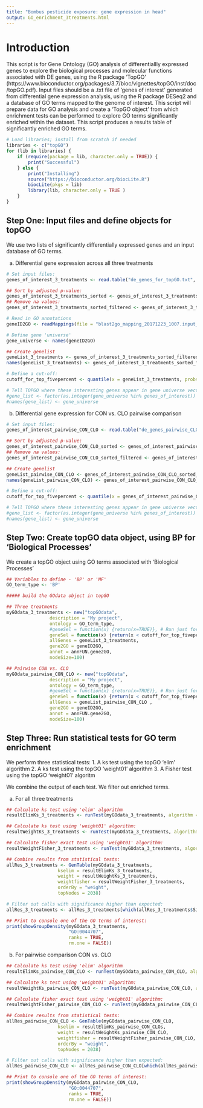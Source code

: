 ```yaml
---
title: "Bombus pesticide exposure: gene expression in head"
output: GO_enrichment_3treatments.html
---
```

# Introduction 
This script is for Gene Ontology (GO) analysis of differentiallly expressed genes to explore the biological processes and molecular functions associated with DE genes, using the R package 'TopGO' (https://www.bioconductor.org/packages/3.7/bioc/vignettes/topGO/inst/doc/topGO.pdf).
Input files should be a .txt file of 'genes of interest' generated from differential gene expression analysis, using the R package DESeq2 and a database of GO terms mapped to the genome of interest. 
This script will prepare data for GO analysis and create a 'TopGO object' from which enrichment tests can be performed to explore GO terms significantly enriched within the dataset. 
This script produces a results table of significantly enriched GO terms.

```r
# Load libraries; install from scratch if needed
libraries <- c("topGO")
for (lib in libraries) {
    if (require(package = lib, character.only = TRUE)) {
        print("Successful")
    } else {
        print("Installing")
        source("https://bioconductor.org/biocLite.R")
        biocLite(pkgs = lib)
        library(lib, character.only = TRUE )
    }
}
```

## Step One: Input files and define objects for topGO

We use two lists of significantly differentially expressed genes and an input database of GO terms.

a) Differential gene expression across all three treatments
```r
# Set input files:
genes_of_interest_3_treatments <- read.table("de_genes_for_topGO.txt", header = T)

## Sort by adjusted p-value:
genes_of_interest_3_treatments_sorted <- genes_of_interest_3_treatments[order(genes_of_interest_3_treatments$adjusted_pvalue), ]
## Remove na values:
genes_of_interest_3_treatments_sorted_filtered <- genes_of_interest_3_treatments_sorted[!is.na(genes_of_interest_3_treatments_sorted$adjusted_pvalue),]

# Read in GO annotations
geneID2GO <- readMappings(file = "blast2go_mapping_20171223_1007.input_database_for_topGO.txt")

# Define gene 'universe'
gene_universe <- names(geneID2GO) 

## Create genelist
geneList_3_treatments <- genes_of_interest_3_treatments_sorted_filtered$adjusted_pvalue
names(geneList_3_treatments) <- genes_of_interest_3_treatments_sorted_filtered$locus

# Define a cut-off:
cutoff_for_top_fivepercent <- quantile(x = geneList_3_treatments, probs = 0.05)

# Tell TOPGO where these interesting genes appear in gene universe vector
#gene_list <- factor(as.integer(gene_universe %in% genes_of_interest))
#names(gene_list) <- gene_universe

```

b) Differential gene expression for CON vs. CLO pairwise comparison
```r
# Set input files:
genes_of_interest_pairwise_CON_CLO <- read.table("de_genes_pairwise_CLO.txt", header = T)

## Sort by adjusted p-value:
genes_of_interest_pairwise_CON_CLO_sorted <- genes_of_interest_pairwise_CON_CLO[order(genes_of_interest_pairwise_CON_CLO$adjusted_pvalue),]
## Remove na values:
genes_of_interest_pairwise_CON_CLO_sorted_filtered <- genes_of_interest_pairwise_CON_CLO_sorted[!is.na(genes_of_interest_pairwise_CON_CLO_sorted$adjusted_pvalue),]

## Create genelist
geneList_pairwise_CON_CLO <- genes_of_interest_pairwise_CON_CLO_sorted_filtered$adjusted_pvalue
names(geneList_pairwise_CON_CLO) <- genes_of_interest_pairwise_CON_CLO_sorted_filtered$locus

# Define a cut-off:
cutoff_for_top_fivepercent <- quantile(x = genes_of_interest_pairwise_CON_CLO, probs = 0.05)

# Tell TOPGO where these interesting genes appear in gene universe vector
#gene_list <- factor(as.integer(gene_universe %in% genes_of_interest))
#names(gene_list) <- gene_universe

```



## Step Two: Create topGO data object, using BP for 'Biological Processes'
We create a topGO object using GO terms associated with 'Biological Processes'

```r
## Variables to define - 'BP' or 'MF'
GO_term_type <- 'BP'

##### build the GOdata object in topGO

## Three treatments 
myGOdata_3_treatments <- new("topGOdata", 
                description = "My project", 
                ontology = GO_term_type, 
                #geneSel = function(x) {return(x=TRUE)}, # Run just for ks test
                geneSel = function(x) {return(x < cutoff_for_top_fivepercent)}, # only used for fisher test
                allGenes = geneList_3_treatments,  
                gene2GO = geneID2GO, 
                annot = annFUN.gene2GO, 
                nodeSize=100)

## Pairwise CON vs. CLO
myGOdata_pairwise_CON_CLO <- new("topGOdata", 
                description = "My project", 
                ontology = GO_term_type, 
                #geneSel = function(x) {return(x=TRUE)}, # Run just for ks test
                geneSel = function(x) {return(x < cutoff_for_top_fivepercent)}, # only used for fisher test
                allGenes = geneList_pairwise_CON_CLO ,  
                gene2GO = geneID2GO, 
                annot = annFUN.gene2GO, 
                nodeSize=100)
```

## Step Three: Run statistical tests for GO term enrichment
We perform three statistical tests:
1. A ks test using the topGO 'elim' algorithm
2. A ks test using the topGO 'weight01' algorithm
3. A Fisher test using the topGO 'weight01' algoritm

We combine the output of each test. 
We filter out enriched terms.

a) For all three treatments
```r
## Calculate ks test using 'elim' algorithm
resultElimKs_3_treatments <- runTest(myGOdata_3_treatments, algorithm = "elim", statistic = "ks")

## Calculate ks test using 'weight01' algorithm:
resultWeightKs_3_treatments <- runTest(myGOdata_3_treatments, algorithm = "weight01", statistic = "ks")

## Calculate fisher exact test using 'weight01' algorithm:
resultWeightFisher_3_treatments <- runTest(myGOdata_3_treatments, algorithm = "weight01", statistic = "fisher")

## Combine results from statistical tests:
allRes_3_treatments <- GenTable(myGOdata_3_treatments, 
                   kselim = resultElimKs_3_treatments, 
                   weight = resultWeightKs_3_treatments, 
                   weightfisher = resultWeightFisher_3_treatments,
                   orderBy = "weight", 
                   topNodes = 2038) 

# Filter out calls with significance higher than expected:
allRes_3_treatments <- allRes_3_treatments[which(allRes_3_treatments$Significant > allRes_3_treatments$Expected), ]

## Print to console one of the GO terms of interest:
print(showGroupDensity(myGOdata_3_treatments, 
                       "GO:0044707", 
                       ranks = TRUE, 
                       rm.one = FALSE))

```

b) For pairwise comparison CON vs. CLO
```r
## Calculate ks test using 'elim' algorithm
resultElimKs_pairwise_CON_CLO <- runTest(myGOdata_pairwise_CON_CLO, algorithm = "elim", statistic = "ks")

## Calculate ks test using 'weight01' algorithm:
resultWeightKs_pairwise_CON_CLO <- runTest(myGOdata_pairwise_CON_CLO, algorithm = "weight01", statistic = "ks")

## Calculate fisher exact test using 'weight01' algorithm:
resultWeightFisher_pairwise_CON_CLO <- runTest(myGOdata_pairwise_CON_CLO, algorithm = "weight01", statistic = "fisher")

## Combine results from statistical tests:
allRes_pairwise_CON_CLO <- GenTable(myGOdata_pairwise_CON_CLO, 
                   kselim = resultElimKs_pairwise_CON_CLOs, 
                   weight = resultWeightKs_pairwise_CON_CLO, 
                   weightfisher = resultWeightFisher_pairwise_CON_CLO,
                   orderBy = "weight", 
                   topNodes = 2038) 

# Filter out calls with significance higher than expected:
allRes_pairwise_CON_CLO <- allRes_pairwise_CON_CLO[which(allRes_pairwise_CON_CLO$Significant > allRes_pairwise_CON_CLO$Expected), ]

## Print to console one of the GO terms of interest:
print(showGroupDensity(myGOdata_pairwise_CON_CLO, 
                       "GO:0044707", 
                       ranks = TRUE, 
                       rm.one = FALSE))

```











